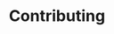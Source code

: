 ---
title: 'Contributing'
sidebarTitle: 'Contributing'
description: 'Wanna help? Awesome! There are many ways you can contribute.'
icon: 'code-pull-request'
---